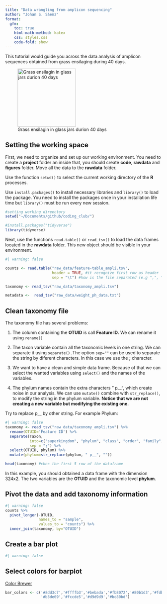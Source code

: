 ```yaml
---
title: "Data wrangling from amplicon sequencing"
author: "Johan S. Sáenz"
format:
  gfm:
    toc: true
    html-math-method: katex
    css: styles.css
    code-fold: show
---
```


This tutorial would guide you across the data analysis of amplicon sequences obtained from grass ensilaging during 40 days.

![Grass ensilagin in glass jars durion 40 days](data_wrangling_files/IMG_6246.png){fig-align="center" width="187"}

## Setting the working space

First, we need to organize and set up our working environment. You need to create a **project** folder an inside that, you should create **code**, **rawdata** and **figures** folder. Move all the data to the **rawdata** folder.

Use the function `setwd()` to select the current working directory of the **R** processes.

Use `install.packages()` to install necessary libraries and `library()` to load the package. You need to install the packages once in your installation life time but `library()` must be run every new session.

```r
#setting working direectory
setwd("~/Documents/github/coding_club/")

#install.packages("tidyverse")
library(tidyverse)
```

Next, use the functions `read.table()` or `read_tsv()` to load the data frames located in the **rawdata** folder. This new object should be visible in your environment.

```r
#| warning: false

counts <- read.table("raw_data/feature-table_ampli.tsv",
                     header = TRUE, #it recognize first row as header
                     sep = "\t") #how is the file separated (e.g ",", ";")

taxonomy <- read_tsv("raw_data/taxonomy_ampli.tsv")

metadata <-  read_tsv("raw_data/weight_ph_data.txt")
```

## Clean taxonomy file

The taxonomy file has several problems:

1.  The column containing the **OTUID** is call **Feature ID.** We can rename it using `rename()`

2.  The taxon variable contain all the taxonomic levels in one string. We can separate it using `separate().`The option `sep=""` can be used to separate the string by diferent characters. In this case we use the **;** character.

3.  We want to have a clean and simple data frame. Because of that we can select the wanted variables using `select()` and the names of the variables.

4.  The phylum names contain the extra characters " p\_\_", which create noise in our analysis. We can use `mutate()` combine with `str_replace()`, to modify the string in the phylum variable. **Notice that we are not creating a new variable but modifying the existing one.**

:::{.callout-note}
Try to replace p\_\_ by other string. For example Phylum:
:::

```r
#| warning: false
taxonomy <- read_tsv("raw_data/taxonomy_ampli.tsv") %>% 
  rename(OTUID='Feature ID') %>%
  separate(Taxon,
           into=c("superkingdom", "phylum", "class", "order", "family", "genus", "species"),
           sep = ";") %>%
  select(OTUID, phylum) %>% 
  mutate(phylum=str_replace(phylum, " p__", ""))

head(taxonomy) #chec the first 5 row of the dataframe
```

In this example, you should obtained a data frame with the dimension 324x2. The two variables are the **OTUID** and the taxonomic level **phylum**.

## Pivot the data and add taxonomy information

```r
#| warning: false
counts %>% 
  pivot_longer(-OTUID,
               names_to = "sample",
               values_to = "counts") %>%
  inner_join(taxonomy, by="OTUID") 

```

## Create a bar plot 

```r
#| warning: false

```


## Select colors for barplot

[Color Brewer](https://colorbrewer2.org/#type=sequential&scheme=BuGn&n=3)

```r
bar_colors <- c('#8dd3c7','#ffffb3','#bebada','#fb8072','#80b1d3','#fdb462',
                '#b3de69','#fccde5','#d9d9d9','#bc80bd')
```

